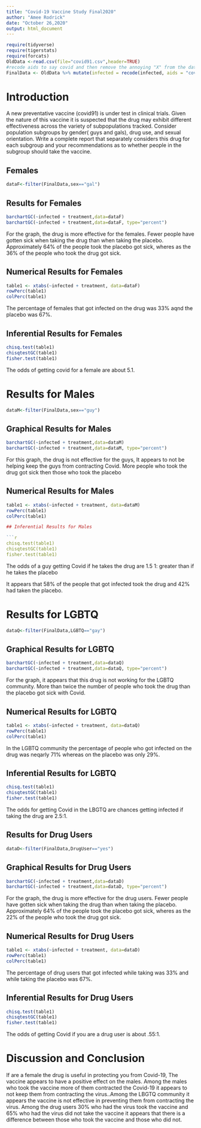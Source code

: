 ```yaml
---
title: "Covid-19 Vaccine Study Final2020"
author: "Amee Rodrick"
date: "October 26,2020"
output: html_document
---
```


```r
require(tidyverse)
require(tigerstats)
require(forcats)
OldData <-read.csv(file="covid91.csv",header=TRUE)
#recode aids to say covid and then remove the annoying "X" from the dataframe
FinalData <- OldData %>% mutate(infected = recode(infected, aids = "covid", none = "OK" )) %>% select(-one_of("X"))
```

# Introduction

<!--In this section you explain what you are trying to show.  Where did the data come from?  What is the research or other question you are trying to answer?.  If you skimp in this section expect to be marked down in your grade. Paint a picture of the project a couple of paragraphs is expected!-->

A new  preventative vaccine (covid91) is under test in clinical trials. Given the nature of this vaccine it is suspected that the drug may exhibit different effectiveness across the variety of subpopulations tracked. Consider population subgroups by gender( guys and gals), drug use, and sexual orientation. Write a complete report that separately considers this drug for each subgroup and your recommendations as to whether people in the subgroup should take the vaccine.

##  Females

```r
dataF<-filter(FinalData,sex=="gal")
```

## Results for Females

```r
barchartGC(~infected + treatment,data=dataF)
barchartGC(~infected + treatment,data=dataF, type="percent")

```

For the graph, the drug is more effective for the females. Fewer people have gotten sick when taking the drug than when taking the placebo. Approximately 64% of the people took the placebo got sick, wheres as the 36% of the people who took the drug got sick. 

## Numerical Results for Females

```r
table1 <- xtabs(~infected + treatment, data=dataF)
rowPerc(table1)
colPerc(table1)
```

The percentage of females that got infected on the drug was 33% aqnd the placebo was 67%.


## Inferential Results for Females

```r
chisq.test(table1)
chisqtestGC(table1)
fisher.test(table1)
```

The odds of getting covid for a female are about 5.1.

<!--Decide on your methods:  use "variable analysis" or other appropriate descriptors.  Make sure to choose at least one graphical method and at least one numerical method. Discuss what data manipulations may be needed for example subsetting or other binning procedures and what sort of graphical displays and inferential tools will be used!-->



# Results for Males

```r
dataM<-filter(FinalData,sex=="guy")
```


## Graphical Results for Males

```r
barchartGC(~infected + treatment,data=dataM)
barchartGC(~infected + treatment,data=dataM, type="percent")
```

For this graph, the drug is not effective for the guys, It appears to not be helping keep the guys from contracting Covid. More people who took the drug got sick then those who took the placebo   

## Numerical Results for Males

```r
table1 <- xtabs(~infected + treatment, data=dataM)
rowPerc(table1)
colPerc(table1)

## Inferential Results for Males

```r
chisq.test(table1)
chisqtestGC(table1)
fisher.test(table1)
```

The odds of a guy getting Covid if he takes the drug are 1.5 1: greater than if he takes the placebo 

It appears that 58% of the people that got infected took the drug and 42% had taken the placebo.

# Results for LGBTQ

```r
dataQ<-filter(FinalData,LGBTQ=="gay")
```

## Graphical Results for LGBTQ

```r
barchartGC(~infected + treatment,data=dataQ)
barchartGC(~infected + treatment,data=dataQ, type="percent")
```

For the graph, it appears that this drug is not working for the LGBTQ community. More than twice the number of people who took the drug than the placebo got sick with Covid.



## Numerical Results for LGBTQ

```r
table1 <- xtabs(~infected + treatment, data=dataQ)
rowPerc(table1)
colPerc(table1)
```

In the LGBTQ community the percentage of people who got infected on the drug was neqarly 71% whereas on the placebo was only 29%.


## Inferential Results for LGBTQ

```r
chisq.test(table1)
chisqtestGC(table1)
fisher.test(table1)
```

The odds for getting Covid in the LBGTQ are chances getting infected if taking the drug are 2.5:1.

## Results for Drug Users

```r
dataD<-filter(FinalData,DrugUser=="yes")
```

## Graphical Results for Drug Users

```r
barchartGC(~infected + treatment,data=dataD)
barchartGC(~infected + treatment,data=dataD, type="percent")
```

For the graph, the drug is more effective for the drug users. Fewer people have gotten sick when taking the drug than when taking the placebo. Approximately 64% of the people took the placebo got sick, wheres as the 22% of the people who took the drug got sick. 


## Numerical Results for Drug Users

```r
table1 <- xtabs(~infected + treatment, data=dataD)
rowPerc(table1)
colPerc(table1)
```

The percentage of drug users that got infected while taking was 33% and while taking the placebo was 67%.


## Inferential Results for Drug Users

```r
chisq.test(table1)
chisqtestGC(table1)
fisher.test(table1)
```

The odds of getting Covid if you are a drug user is about .55:1.




<!--Divide this section into two sub-sections:  One for your descriptive  results and one for your inferential results.!-->



# Discussion and Conclusion

<!--Discussion and conclusion here.  If you found a relationship be sure to consider whether the relationship occurs because one of the variavbles causes the other, or whether they perhasps are related for some other reason.  Watch the chapter 6 videos from the GeorgeTown videos collection.!-->

If are a female the drug is useful in protecting you from Covid-19, The vaccine appears to have a positive effect on the males. Among the males who took the vaccine more of them contracted the Covid-19  it appears to not keep them from contracting the virus..Among the LBGTQ community it appears the vaccine is not effective in preventing them from contracting the virus. Among the drug users 30% who had the virus took the vaccine and 65% who had the virus did not take the vaccine it appears that there is a   difference between those who took the vaccine and those who did not.

